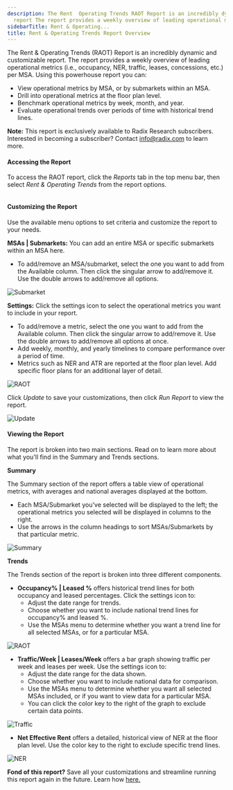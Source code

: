 ```yaml
---
description: The Rent  Operating Trends RAOT Report is an incredibly dynamic and customizable
  report The report provides a weekly overview of leading operational metrics ...
sidebarTitle: Rent & Operating...
title: Rent & Operating Trends Report Overview
---
```


The Rent & Operating Trends (RAOT) Report is an incredibly dynamic and customizable report. The report provides a weekly overview of leading operational metrics (i.e., occupancy, NER, traffic, leases, concessions, etc.) per MSA. Using this powerhouse report you can:


* View operational metrics by MSA, or by submarkets within an MSA.
* Drill into operational metrics at the floor plan level.
* Benchmark operational metrics by week, month, and year.
* Evaluate operational trends over periods of time with historical trend lines.



**Note:** This report is exclusively available to Radix Research subscribers. Interested in becoming a subscriber? Contact [info@radix.com](mailto:info@radix.com) to learn more. 



#### Accessing the Report


To access the RAOT report, click the *Reports* tab in the top menu bar, then select *Rent & Operating Trends* from the report options.


<Frame>
  <img src="/images/radix/f387ba8a59f910c38b77fa8364e803d4084856c2.png" alt="" />
</Frame>


#### Customizing the Report


Use the available menu options to set criteria and customize the report to your needs. 


**MSAs | Submarkets:** You can add an entire MSA or specific submarkets within an MSA here.


* To add/remove an MSA/submarket, select the one you want to add from the Available column. Then click the singular arrow to add/remove it. Use the double arrows to add/remove all options.


<Frame>
  <img src="/images/radix/c21bc91f1a90f81584162f3c16b552c962ebb02c.png" alt="Submarket" />
</Frame>


**Settings:** Click the settings icon to select the operational metrics you want to include in your report.


* To add/remove a metric, select the one you want to add from the Available column. Then click the singular arrow to add/remove it. Use the double arrows to add/remove all options at once.
* Add weekly, monthly, and yearly timelines to compare performance over a period of time.
* Metrics such as NER and ATR are reported at the floor plan level. Add specific floor plans for an additional layer of detail.


<Frame>
  <img src="/images/radix/b6d651376bcbf5b15566b8cbae9e7455c61846ed.png" alt="RAOT" />
</Frame>


Click *Update* to save your customizations, then click *Run Report* to view the report.  


<Frame>
  <img src="/images/radix/7e449a8431a2b6c91e369dfa0a159fb3c6836f4a.png" alt="Update" />
</Frame>


#### Viewing the Report


The report is broken into two main sections. Read on to learn more about what you'll find in the Summary and Trends sections. 


**Summary**


The Summary section of the report offers a table view of operational metrics, with averages and national averages displayed at the bottom.


* Each MSA/Submarket you've selected will be displayed to the left; the operational metrics you selected will be displayed in columns to the right.
* Use the arrows in the column headings to sort MSAs/Submarkets by that particular metric.


<Frame>
  <img src="/images/radix/6d33dc60b9bd976d98967ce5d5321aa33873f56e.png" alt="Summary" />
</Frame>


**Trends**


The Trends section of the report is broken into three different components.


* **Occupancy% | Leased %** offers historical trend lines for both occupancy and leased percentages. Click the settings icon to:
	+ Adjust the date range for trends.
	+ Choose whether you want to include national trend lines for occupancy% and leased %.
	+ Use the MSAs menu to determine whether you want a trend line for all selected MSAs, or for a particular MSA.


<Frame>
  <img src="/images/radix/a2635d832b31bc4e374a8a8373ebf1434880df18.png" alt="RAOT" />
</Frame>


* **Traffic/Week | Leases/Week** offers a bar graph showing traffic per week and leases per week. Use the settings icon to:
	+ Adjust the date range for the data shown.
	+ Choose whether you want to include national data for comparison.
	+ Use the MSAs menu to determine whether you want all selected MSAs included, or if you want to view data for a particular MSA.
	+ You can click the color key to the right of the graph to exclude certain data points.


<Frame>
  <img src="/images/radix/9314556563167a56c64cc1556e5e3a98447389f7.png" alt="Traffic" />
</Frame>


* **Net Effective Rent** offers a detailed, historical view of NER at the floor plan level. Use the color key to the right to exclude specific trend lines.


<Frame>
  <img src="/images/radix/7584969baad91122da86318a91643f8fec8d5739.png" alt="NER" />
</Frame>



**Fond of this report?** Save all your customizations and streamline running this report again in the future. Learn how [here.](kb://article/zendesk:radix:15386404011405)